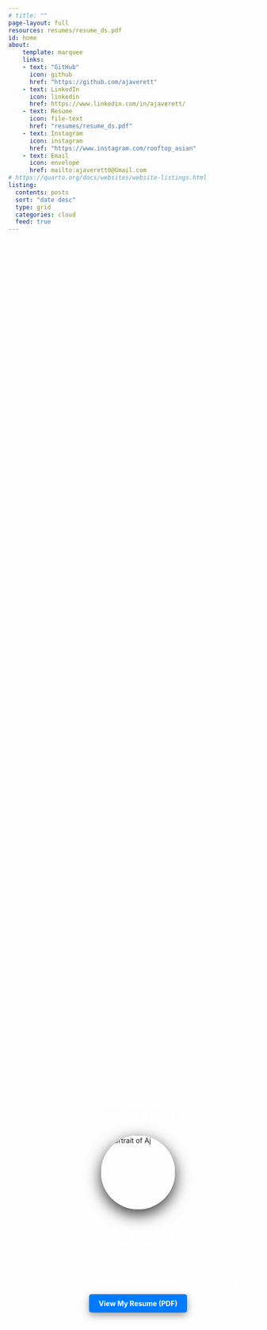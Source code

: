 ```yaml
---
# title: ""
page-layout: full
resources: resumes/resume_ds.pdf
id: home
about: 
    template: marquee
    links: 
    - text: "GitHub"
      icon: github
      href: "https://github.com/ajaverett"
    - text: LinkedIn
      icon: linkedin
      href: https://www.linkedin.com/in/ajaverett/
    - text: Resume
      icon: file-text
      href: "resumes/resume_ds.pdf"
    - text: Instagram
      icon: instagram
      href: "https://www.instagram.com/rooftop_asian"
    - text: Email
      icon: envelope
      href: mailto:ajaverett0@Gmail.com
# https://quarto.org/docs/websites/website-listings.html
listing:
  contents: posts
  sort: "date desc"
  type: grid
  categories: cloud 
  feed: true
---
```


:::{#home .column-screen}


<!-- HERO SECTION -->
::: {.column-screen}
![](images/bg_hero.webp){style="transform: translateY(-5em); 
                                           height: 10% !important;
                                           display: none !important;"}
![](images/portrait.webp){style="transform: translateY(-5em); 
                                           height: 10% !important;
                                           display: none !important;"}
:::

::: {.column-screen}

```{=html}

<style>

#quarto-margin-sidebar {
    display: none;
}

</style>

<div style="background-image: url('images/bg_hero.webp'); 
            background-size: cover; 
            height: 100vh; 
            width: 100%; 
            display: flex; 
            flex-direction: column; 
            align-items: center; 
            justify-content: center;
            padding: 10px;
            transform: translateY(-5em)">
    
    <!-- Content over the hero image -->
    <h1 style="color: white; text-align: center;">Meet Alan!</h1>
    
    <!-- Portrait Image -->
    <img src="images/portrait.webp" alt="Portrait of Aj" style="width: 150px; height: auto; border-radius: 50%; margin-bottom: 20px; box-shadow: 0px 10px 30px rgba(0, 0, 0, 0.8);">
    
    <h2 style="color: white; text-align: center;">Data Scientist</h2>
    <p style="color: white; text-align: center; max-width: 600px;">
      I'm a data scientist committed to driving impactful results through data, whether in the academic, political, or historical domain. I have a passion for Python, R, data visualization, and statistics/machine learning. 
    </p>
    
    <a href="resumes/resume_ds.pdf" style="background-color: #007BFF; color: white; padding: 10px 20px; text-decoration: none; border-radius: 5px; font-weight: bold; box-shadow: 0px 5px 15px rgba(0, 0, 0, 0.4);">View My Resume (PDF)</a>

    
</div>

```
:::

:::

# Some of Alan's Projects

On this portfolio, I share and teach what I learn. To get started, you can check out my most popular content below. You can find me on GitHub and LinkedIn. Feel free to reach out to me via mail or follow my Instagram.


<br><br>


```{=html}

<script>

  
  document.addEventListener("scroll", function() {
    var scrollTop = window.pageYOffset || document.documentElement.scrollTop;
    var scrollHeight = document.documentElement.scrollHeight;
    var clientHeight = document.documentElement.clientHeight;
    var halfwayPoint = scrollHeight / 5;

    if (scrollTop >= halfwayPoint) {
        document.getElementById("quarto-margin-sidebar").style.display = "block";
    } else {
        document.getElementById("quarto-margin-sidebar").style.display = "none";
    }
});

</script>

```